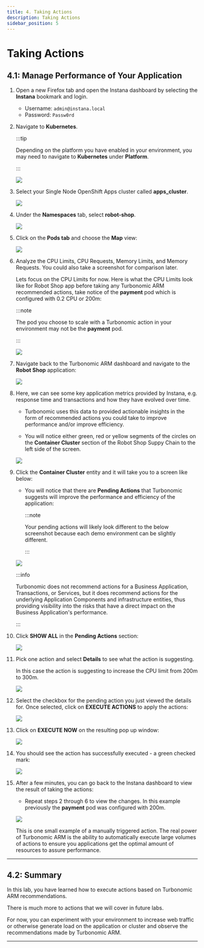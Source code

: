 ```yaml
---
title: 4. Taking Actions
description: Taking Actions
sidebar_position: 5
---
```


# Taking Actions

## 4.1: Manage Performance of Your Application

1. Open a new Firefox tab and open the Instana dashboard by selecting the
   **Instana** bookmark and login.

   - Username: `admin@instana.local`
   - Password: `Passw0rd`

1. Navigate to **Kubernetes**.

   :::tip

   Depending on the platform you have enabled in your environment, you may need
   to navigate to **Kubernetes** under **Platform**.

   :::

   ![](images/instana-kubernetes.png)

1. Select your Single Node OpenShift Apps cluster called **apps_cluster**.

   ![](images/instana-apps-cluster.png)

1. Under the **Namespaces** tab, select **robot-shop**.

   ![](images/instana-namespaces-robot-shop.png)

1. Click on the **Pods tab** and choose the **Map** view:

   ![](images/instana-pods-map.png)

1. Analyze the CPU Limits, CPU Requests, Memory Limits, and Memory Requests. You
   could also take a screenshot for comparison later.

   Lets focus on the CPU Limits for now. Here is what the CPU Limits look like
   for Robot Shop app before taking any Turbonomic ARM recommended actions, take
   notice of the **payment** pod which is configured with 0.2 CPU or 200m:

   :::note

   The pod you choose to scale with a Turbonomic action in your environment may
   not be the **payment** pod.

   :::

   ![](images/instana-map-cpu-limits.png)

1. Navigate back to the Turbonomic ARM dashboard and navigate to the **Robot
   Shop** application:

   ![](images/action-4.png)

1. Here, we can see some key application metrics provided by Instana, e.g.
   response time and transactions and how they have evolved over time.

   - Turbonomic uses this data to provided actionable insights in the form of
     recommended actions you could take to improve performance and/or improve
     efficiency.

   - You will notice either green, red or yellow segments of the circles on the
     **Container Cluster** section of the Robot Shop Suppy Chain to the left
     side of the screen.

   ![](images/action-5.png)

1. Click the **Container Cluster** entity and it will take you to a screen like
   below:

   - You will notice that there are **Pending Actions** that Turbonomic suggests
     will improve the performance and efficiency of the application:

     :::note

     Your pending actions will likely look different to the below screenshot
     because each demo environment can be slightly different.

     :::

   ![](images/action-6.png)

   :::info

   Turbonomic does not recommend actions for a Business Application,
   Transactions, or Services, but it does recommend actions for the underlying
   Application Components and infrastructure entities, thus providing visibility
   into the risks that have a direct impact on the Business Application's
   performance.

   :::

1. Click **SHOW ALL** in the **Pending Actions** section:

   ![](images/action-7.png)

1. Pick one action and select **Details** to see what the action is suggesting.

   In this case the action is suggesting to increase the CPU limit from 200m to
   300m.

   ![](images/turbo-action-payment-details.png)

1. Select the checkbox for the pending action you just viewed the details for.
   Once selected, click on **EXECUTE ACTIONS** to apply the actions:

   ![](images/action-8.png)

1. Click on **EXECUTE NOW** on the resulting pop up window:

   ![](images/action-9.png)

1. You should see the action has successfully executed - a green checked mark:

   ![](images/turbo-action-payment.png)

1. After a few minutes, you can go back to the Instana dashboard to view the
   result of taking the actions:

   - Repeat steps 2 through 6 to view the changes. In this example previously
     the **payment** pod was configured with 200m.

   ![](images/turbo-action-taken-payment.png)

   This is one small example of a manually triggered action. The real power of
   Turbonomic ARM is the ability to automatically execute large volumes of
   actions to ensure you applications get the optimal amount of resources to
   assure performance.

---

## 4.2: Summary

In this lab, you have learned how to execute actions based on Turbonomic ARM
recommendations.

There is much more to actions that we will cover in future labs.

For now, you can experiment with your environment to increase web traffic or
otherwise generate load on the application or cluster and observe the
recommendations made by Turbonomic ARM.

---
